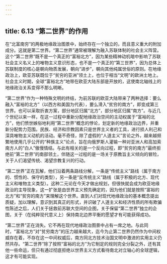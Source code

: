 ```yaml
---
---
---
```

title: 6.13 “第二世界”的作用
---



在“北富南穷”的两极地缘政治图景中，始终存在一个独立的，而且意义重大的附加成分。这就是第二世界。“第二世界”通常被理解为融入苏联体制的社会主义阵营。这个“第二世界”既不是一个真正的“富裕北方”，因为某些精神动机暗中影响了苏联社会主义名义上的唯物主义意识形态，也不是一个真正的“第三世界”，因为总体上苏联制度的核心是朝向物质发展，朝向“进步”，朝向其他纯属世俗的原则。在地缘政治上，欧亚苏联既位于“贫穷的亚洲”领土上，也位于相当“文明”的欧洲土地上。社会主义时期，全球“富裕北方”地带在欧亚大陆东部是开放的，这使南北轴线上的地缘政治关系变得不那么明晰。

“第二世界”作为一种特殊文明的终结，为前苏联的欧亚大陆带来了两种选择：要么融入“富裕的北方”（以西方和美国为代表），要么滑入“贫穷的南方”，即变成第三世界。也可以采取折衷方案，部分地区归属“北方”，部分地区归属“南方”。与近几个世纪以来一样，在这一过程中重新分配地缘政治空间的主动权属于“富裕的北方”，他们愤世嫉俗地利用“第二世界”概念的悖论，划定新的地缘政治边界，并重新分配势力范围。民族、经济和宗教因素只是世界主义者的工具，进行损人利己和深具唯物主义动机的活动。毫不奇怪，除了虚假的“人道主义”言论之外，越来越频繁地使用几乎公开的“种族主义”论点，旨在向俄罗斯人灌输一种对亚洲人和高加索南方人的“白人”傲慢情结。与此有相关的是一个反向过程，即“贫穷的南方”最终拒绝前“第二世界”的南部领土，伴随这一过程的是一场关于原教旨主义倾向的冒险，关于人们渴望传统、渴望宗教复兴的行动。

“第二世界”正在瓦解，他们沿着两条路线分解，一条是“传统主义”路线（属于南方的、惯性的、保守的类型），另一条是“反传统主义”路线（属于积极的北方、现代主义和唯物主义类型）。这种二元论在今天才做出规划，但很快就会成为欧亚地缘政治的主导现象，这一扩张是由世界主义预先确定的，因为他们就是按照“富裕的北方”和“贫穷的南方”来理解这个世界。直到人们对现代地缘政治的基本概念提出质疑，加以理解，意识到其真正的形式，并识破了人道主义和经济性质的所有欺骗性陈述之后，人们关于拯救前苏联大空间的企图，关于保留“第二世界”独立的企图，关于（在纯粹现代意义上）保持南北边界平衡的愿望才有可能获得成功。

“第二世界”正在消失。它不再在现代地缘政治图景中占有一席之地。与此同时，“富裕北方”对“贫穷南方”的压力越来越大，迄今为止第二世界仍然作为中间权威存在着，不存在这一中间权威后，南方同北方技术治国文明中激进的实用主义仍然共存。“第二世界”除了按照“富裕的北方”为它制定的规则完全分裂之外，还有其他一些命运，但只有通过彻底拒绝以世界主义方式看待南北对立轴心的全球逻辑，这才有可能实现。